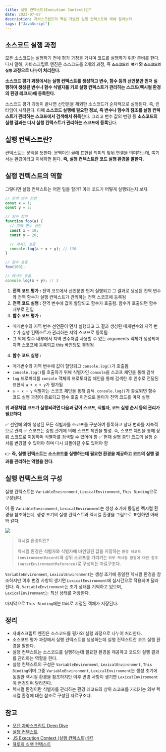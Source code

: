 ```yaml
---
title: 실행 컨텍스트(Execution Context)란?
date: 2023-07-07
description: 자바스크립트의 핵심 개념인 실행 컨텍스트에 대해 알아보자
tags: ["JavaScript"]
---
```


## 소스코드 실행 과정

모든 소스코드는 실행하기 전에 평가 과정을 거치며 코드를 실행하기 위한 준비를 한다. 다시 말해, 자바스크립트 엔진은 소스코드를 2개의 과정, 즉 **`소스코드의 평가` 와 `소스코드의 실행` 과정으로 나누어 처리한다.**

**소스코드 평가 과정에서는 실행 컨텍스트를 생성하고 변수, 함수 등의 선언문만 먼저 실행하여 생성된 변수나 함수 식별자를 키로 실행 컨텍스트가 관리하는 스코프(렉시컬 환경의 환경 레코드)에 등록한다.**

소스코드 평가 과정이 끝나면 선언문을 제외한 소스코드가 순차적으로 실행된다. 즉, 런타임이 시작된다. 이때 **소스코드 실행에 필요한 정보, 즉 변수나 함수의 참조를 실행 컨텍스트가 관리하는 스코프에서 검색해서 취득**한다. 그리고 변수 값의 변경 등 **소스코드의 실행 결과는 다시 실행 컨텍스트가 관리하는 스코프에 등록**된다.

## 실행 컨텍스트란?

컨텍스트는 문맥을 뜻한다. 문맥이란 글에 표현된 의미의 앞뒤 연결을 의미하는데, 여기서는 환경이라고 이해하면 된다. **즉, 실행 컨텍스트란 코드 실행 환경을 말한다.**

## 실행 컨텍스트의 역할

그렇다면 실행 컨텍스트는 어떤 일을 할까? 아래 코드가 어떻게 실행되는지 보자.

```js
// 전역 변수 선언
const x = 1;
const y = 2;

// 함수 정의
function foo(a) {
  // 지역 변수 선언
  const x = 10;
  const y = 20;

  // 메서드 호출
  console.log(a + x + y); // 130
}

// 함수 호출
foo(100);

// 메서드 호출
console.log(x + y); // 3
```

1. **전역 코드 평가 :** 전역 코드에서 선언문만 먼저 실행되고 그 결과로 생성된 전역 변수와 전역 함수가 실행 컨텍스트가 관리하는 전역 스코프에 등록됨
2. **전역 코드 실행 :** 전역 변수에 값이 할당되고 함수가 호출됨. 함수가 호출되면 함수 내부로 진입
3. **함수 코드 평가 :**

- 매개변수와 지역 변수 선언문이 먼저 실행되고 그 결과 생성된 매개변수와 지역 변수가 실행 컨텍스트가 관리하는 지역 스코프로 등록됨
- 그 외에 함수 내부에서 지역 변수처럼 사용할 수 있는 arguments 객체가 생성되어 지역 스코프에 등록되고 this 바인딩도 결정됨

4. **함수 코드 실행 :**

- 매개변수와 지역 변수에 값이 할당되고 `console.log()`가 호출됨
- `console.log()`를 호출하기 위해 식별자인 `console`을 스코프 체인을 통해 검색
- `log` 프로퍼티를 `console` 객체의 프로토타입 체인을 통해 검색한 후 인수로 전달된 표현식 `a + x + y`가 평가됨
- `a + x + y` 식별자는 스코프 체인을 통해 검색. `console.log()`가 종료되면 함수 코드 실행 과정이 종료되고 함수 호출 이전으로 돌아가 전역 코드를 마저 실행

**위 과정처럼 코드가 실행되려면 다음과 같이 스코프, 식별자, 코드 실행 순서 등의 관리가 필요하다.**

✅ 선언에 의해 생성된 모든 식별자를 스코프를 구분하여 등록하고 상태 변화를 지속적으로 관리
✅ 스코프는 중첩 관계에 의해 스코프 체인을 형성. 즉, 스코프 체인을 통해 상위 스코프로 이동하며 식별자를 검색할 수 있어야 함
✅ 현재 실행 중인 코드의 실행 순서를 변경할 수 있어야 하며 다시 되돌아갈 수도 있어야 함

👉 **즉, 실행 컨텍스트는 소스코드를 실행하는데 필요한 환경을 제공하고 코드의 실행 결과를 관리하는 역할을 한다.**

## 실행 컨텍스트의 구성

실행 컨텍스트는 `VariableEnvironment`, `LexicalEnvironment`, `This Binding`으로 구성된다.

이 중 `VariableEnvironment`, `LexicalEnvironment`는 생성 초기에 동일한 렉시컬 환경을 참조하는데, 생성 초기의 실행 컨텍스트와 렉시컬 환경을 그림으로 표현하면 아래와 같다.

![](/posts/what_is_execution_context/execution_context.png)

> 렉시컬 환경이란?
>
> 렉시컬 환경은 식별자와 식별자에 바인딩된 값을 저장하는 `환경 레코드(environmentRecord)`와 상위 스코프를 가리키는 `외부 렉시컬 환경에 대한 참조(outerEnvironmentReference)`로 구성되는 자료구조다.

`VariableEnvironment`, `LexicalEnvironment`는 생성 초기에 동일한 렉시컬 환경을 참조하지만 이후 변경 사항이 생기면 `LexicalEnvironment`에 실시간으로 적용되며 달라진다. 즉, `VariableEnvironment`는 초기 상태를 기억하고 있으며, `LexicalEnvironment`는 최신 상태를 저장한다.

마지막으로 `This Binding`에는 this로 지정된 객체가 저장된다.

## 정리

- 자바스크립트 엔진은 소스코드를 평가와 실행 과정으로 나누어 처리한다.
- 소스코드 평가 과정에서 실행 컨텍스트를 생성하는데 실행 컨텍스트란 코드 실행 환경을 말한다.
- 실행 컨텍스트는 소스코드를 실행하는데 필요한 환경을 제공하고 코드의 실행 결과를 관리하는 역할을 한다.
- 실행 컨텍스트의 구성은 `VariableEnvironment`, `LexicalEnvironment`, `This Binding`이며 그중 `VariableEnvironment`, `LexicalEnvironment`는 생성 초기에 동일한 렉시컬 환경을 참조하지만 이후 변경 사항이 생기면 `LexicalEnvironment`이 변경되며 달라진다.
- 렉시컬 환경이란 식별자를 관리하는 환경 레코드와 상위 스코프를 가리키는 외부 렉시컬 환경에 대한 참조로 구성된 자료구조다.

## 참고

- [모던 자바스크립트 Deep Dive](https://www.notion.so/9-23-dd2a2cd94cdc4a6788386fe1fcc312b4)
- [실행 컨텍스트](https://www.zerocho.com/category/JavaScript/post/5741d96d094da4986bc950a0)
- [JS Execution Context (실행 컨텍스트) 란?](https://gamguma.dev/post/2022/04/js_execution_context)
- [하루의 실행 컨텍스트](https://www.youtube.com/watch?v=EWfujNzSUmw)
